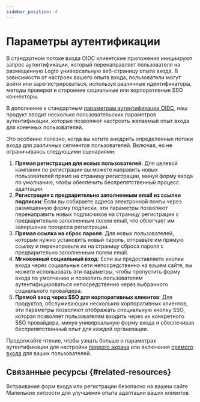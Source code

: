 ```yaml
---
sidebar_position: 4
---
```


# Параметры аутентификации

В стандартном потоке входа OIDC клиентские приложения инициируют запрос аутентификации, который перенаправляет пользователя на размещенную Logto универсальную веб-страницу опыта входа. В зависимости от настроек вашего опыта входа, пользователи могут войти или зарегистрироваться, используя различные идентификаторы, методы проверки и сторонние социальные или корпоративные SSO коннекторы.

В дополнение к стандартным [параметрам аутентификации OIDC](https://openid.net/specs/openid-connect-core-1_0.html#AuthRequest), наш продукт вводит несколько пользовательских параметров аутентификации, которые позволяют настроить желаемый опыт входа для конечных пользователей.

Это особенно полезно, когда вы хотите внедрить определенные потоки входа для различных сегментов пользователей. Включая, но не ограничиваясь следующими сценариями:

1. **Прямая регистрация для новых пользователей**: Для целевой кампании по регистрации вы можете направить новых пользователей прямо на страницу регистрации, минуя форму входа по умолчанию, чтобы обеспечить беспрепятственный процесс адаптации.
2. **Регистрация с предварительно заполненным email из ссылки подписки**: Если вы собираете адреса электронной почты через размещенную форму подписки, эти параметры позволяют перенаправить новых подписчиков на страницу регистрации с предварительно заполненным полем email, что облегчает им завершение процесса регистрации.
3. **Прямая ссылка на сброс пароля**: Для новых пользователей, которым нужно установить новый пароль, отправьте им прямую ссылку и перенаправьте их на страницу сброса пароля с предварительно заполненным полем email.
4. **Мгновенный социальный вход**: Если вы предоставляете кнопки входа через социальные сети непосредственно на вашем сайте, вы можете использовать эти параметры, чтобы пропустить форму входа по умолчанию и позволить пользователям аутентифицироваться непосредственно через выбранного социального провайдера.
5. **Прямой вход через SSO для корпоративных клиентов**: Для продуктов, обслуживающих нескольких корпоративных клиентов, эти параметры позволяют отображать специальную кнопку SSO, которая позволяет пользователям входить через их конкретного SSO провайдера, минуя универсальную форму входа и обеспечивая беспрепятственный опыт для каждой организации.

Продолжайте чтение, чтобы узнать больше о параметрах аутентификации для настройки [первого экрана](/end-user-flows/authentication-parameters/first-screen) или включения [прямого входа](/end-user-flows/authentication-parameters/direct-sign-in) для ваших пользователей.

## Связанные ресурсы \{#related-resources}

<Url href="https://blog.logto.io/embed-login-or-registration-forms-securely-on-your-site">
  Встраивание форм входа или регистрации безопасно на вашем сайте
</Url>

<Url href="https://blog.logto.io/authentication-parameters">
  Маленькие хитрости для улучшения опыта адаптации ваших клиентов
</Url>
